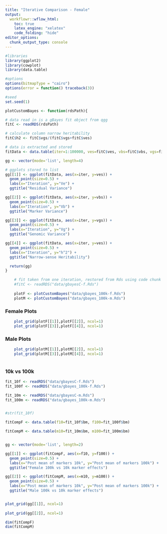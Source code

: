 ```yaml
---
title: "Iterative Comparison - Female"
output:
  workflowr::wflow_html:
    toc: true
    latex_engine: "xelatex"
    code_folding: "hide"
editor_options:
  chunk_output_type: console
---
```

  
```r

#libraries
library(ggplot2)
library(cowplot)
library(data.table)

#options
options(bitmapType = "cairo")
options(error = function() traceback(3))

#seed
set.seed(1)

```



```r


plotCustomBayes <- function(rdsPath){

# data read in is a gBayes fit object from qgg
fitC <- readRDS(rdsPath)

# calculate column narrow heritability
fitC$h2 <- fitC$vgs/(fitC$vgs+fitC$ves)

# data is extracted and stored
fitData <- data.table(iter=1:100000, ves=fitC$ves, vbs=fitC$vbs, vgs=fitC$vgs, h2=fitC$h2)

gg <- vector(mode='list', length=4)

# ggplots stored to list
gg[[1]] <- ggplot(fitData, aes(x=iter, y=ves)) +
  geom_point(size=0.5) + 
  labs(x="Iteration", y="Ve") + 
  ggtitle("Residual Variance")

gg[[2]] <- ggplot(fitData, aes(x=iter, y=vbs)) +
  geom_point(size=0.5) + 
  labs(x="Iteration", y="Vb") + 
  ggtitle("Marker Variance")

gg[[3]] <- ggplot(fitData, aes(x=iter, y=vgs)) +
  geom_point(size=0.5) + 
  labs(x="Iteration", y="Vg") + 
  ggtitle("Genomic Variance")

gg[[4]] <- ggplot(fitData, aes(x=iter, y=ves)) +
  geom_point(size=0.5) + 
  labs(x="Iteration", y="h^2") + 
  ggtitle("Narrow-sense Heritability")

  return(gg) 
}

    # fit taken from one iteration, restored from Rds using code chunk shown above
    #fitC <- readRDS("data/gbayesC-f.Rds")
    
    plotF <- plotCustomBayes("data/gbayes_100k-f.Rds")
    plotM <- plotCustomBayes("data/gbayes_100k-m.Rds")

```


### Female Plots

```r

    plot_grid(plotF[[1]],plotF[[2]], ncol=1)
    plot_grid(plotF[[3]],plotF[[4]], ncol=1)

```


### Male Plots

```r

    plot_grid(plotM[[1]],plotM[[2]], ncol=1)
    plot_grid(plotM[[3]],plotM[[4]], ncol=1)
    

```


### 10k vs 100k

```r

fit_10f <- readRDS("data/gbayesC-f.Rds")
fit_100f <- readRDS("data/gbayes_100k-f.Rds")

fit_10m <- readRDS("data/gbayesC-m.Rds")
fit_100m <- readRDS("data/gbayes_100k-m.Rds")


#str(fit_10f)

fitCompF <- data.table(f10=fit_10f$bm, f100=fit_100f$bm)

fitCompM <- data.table(m10=fit_10m$bm, m100=fit_100m$bm)


gg <- vector(mode='list', length=2)

gg[[1]] <- ggplot(fitCompF, aes(x=f10, y=f100)) +
  geom_point(size=0.5) + 
  labs(x="Post mean of markers 10k", y="Post mean of markers 100k") + 
  ggtitle("Female 100k vs 10k marker effects")

gg[[2]] <- ggplot(fitCompM, aes(x=m10, y=m100)) +
  geom_point(size=0.5) + 
  labs(x="Post mean of markers 10k", y="Post mean of markers 100k") + 
  ggtitle("Male 100k vs 10k marker effects")


plot_grid(gg[[1]], ncol=1)
          
plot_grid(gg[[2]], ncol=1)

dim(fitCompF)
dim(fitCompM)


```













